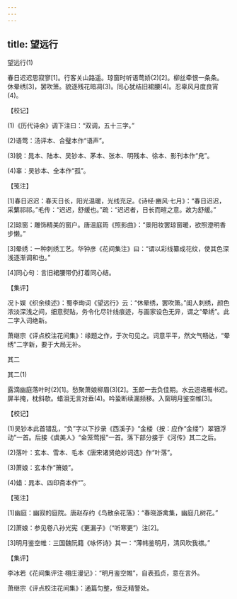```yaml
---
---
---
```

title: 望远行
---



望远行(1)


春日迟迟思寂寥[1]。行客关山路遥。琼窗时听语莺娇(2)[2]。柳丝牵恨一条条。　　休晕绣[3]，罢吹箫。貌逐残花暗凋(3)。同心犹结旧裙腰[4]。忍辜风月度良宵(4)。





【校记】


(1)《历代诗余》调下注曰：“双调，五十三字。”

(2)语莺：汤评本、合璧本作“语声”。

(3)貌：晁本、陆本、吴钞本、茅本、张本、明残本、徐本、影刊本作“皃”。

(4)辜：吴钞本、全本作“孤”。





【笺注】


[1]春日迟迟：春天日长，阳光温暖，光线充足。《诗经·豳风·七月》：“春日迟迟，采蘩祁祁。”毛传：“迟迟，舒缓也。”疏：“迟迟者，日长而暄之意。故为舒缓。”

[2]琼窗：雕饰精美的窗户。唐温庭筠《照影曲》：“景阳妆罢琼窗暖，欲照澄明香步懒。”

[3]晕绣：一种刺绣工艺。华钟彦《花间集注》曰：“谓以彩线纂成花纹，使其色深浅逐渐调和也。”

[4]同心句：言旧裙腰带仍打着同心结。





【集评】


况卜娱《织余续述》：蜀李珣词《望远行》云：“休晕绣，罢吹箫。”闺人刺绣，颜色浓淡深浅之间，细意熨贴，务令化尽针线痕迹，与画家设色无异，谓之“晕绣”。此二字入词绝新。

萧继宗《评点校注花间集》：缘题之作，于次句见之。词意平平，然文气畅达，“晕绣”二字新，要于大局无补。





其二

其二(1)


露滴幽庭落叶时(2)[1]。愁聚萧娘柳眉(3)[2]。玉郎一去负佳期。水云迢递雁书迟。　　屏半掩，枕斜欹。蜡泪无言对垂(4)。吟蛩断续漏频移。入窗明月鉴空帷[3]。





【校记】


(1)吴钞本此首错乱，“负”字以下抄录《西溪子》“金楼（按：应作“金缕”）翠钿浮动”一首。后接《虞美人》“金笼莺报”一首。落下部分接于《河传》其二之后。

(2)落叶：玄本、雪本、毛本《唐宋诸贤绝妙词选》作“叶落”。

(3)萧娘：玄本作“箫娘”。

(4)蜡：晁本、四印斋本作“”。





【笺注】


[1]幽庭：幽寂的庭院。唐赵存约《鸟散余花落》：“春晓游禽集，幽庭几树花。”

[2]萧娘：参见卷八孙光宪《更漏子》（“听寒更”）注[2]。

[3]明月鉴空帷：三国魏阮籍《咏怀诗》其一：“薄帏鉴明月，清风吹我襟。”





【集评】


李冰若《花间集评注·栩庄漫记》：“明月鉴空帷”，自表孤贞，意在言外。

萧继宗《评点校注花间集》：通篇匀整，但乏精警处。